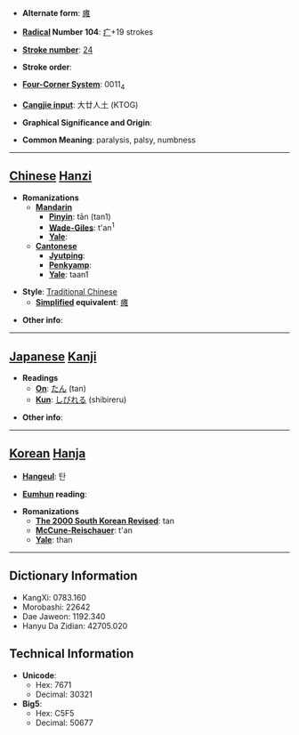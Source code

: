 * '''Alternate form''': [[瘫]]

* '''[[Wiktionary:Chinese radical index| Radical]] Number 104''': [[Wiktionary:Chinese radical index 疒|疒]]+19 strokes

* '''[[Wiktionary:Chinese total strokes index|Stroke number]]''': [[Wiktionary:Chinese total strokes index 24|24]]

* '''Stroke order''': 

* '''[[Wiktionary:Chinese four corner index|Four-Corner System]]''': 0011<sub>4</sub>

* '''[[Wiktionary:Chinese Cangjie index|Cangjie input]]''': 大廿人土 (KTOG)

* '''Graphical Significance and Origin''': 

* '''Common Meaning''': paralysis, palsy, numbness

----

== [[Chinese]] [[Hanzi]] ==

* '''Romanizations'''
** '''[[Mandarin]]'''
*** '''[[Pinyin]]''': tān (tan1)
*** '''[[Wade-Giles]]''': t'an<sup>1</sup>
*** '''[[Yale]]''': 
** '''[[Cantonese]]'''
*** '''[[Jyutping]]''':
*** '''[[Penkyamp]]''': 
*** '''[[Yale]]''': taan1

* '''Style''': [[Traditional Chinese]] 
** '''[[Simplified Chinese|Simplified]] equivalent''': [[瘫]]

* '''Other info''': 

----

== [[Japanese]] [[Kanji]] ==

* '''Readings'''
** '''[[On]]''': [[たん]] (tan)
** '''[[Kun]]''': [[しびれる]] (shibireru)

* '''Other info''':  

----

== [[Korean]] [[Hanja]] ==

* '''[[Hangeul]]''': 탄

* '''[[Eumhun]] reading''': 

* '''Romanizations'''
** '''[[The 2000 South Korean Revised Romanization|The 2000 South Korean Revised]]''': tan
** '''[[McCune-Reischauer]]''': t'an
** '''[[Yale]]''': than

----

== Dictionary Information ==

* KangXi: 0783.160
* Morobashi: 22642
* Dae Jaweon: 1192.340
* Hanyu Da Zidian: 42705.020

== Technical Information ==

* '''Unicode''':
** Hex: 7671
** Decimal: 30321
* '''Big5''':
** Hex: C5F5
** Decimal: 50677
